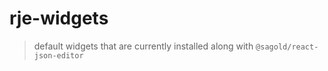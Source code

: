 
<Meta title="packages/rje-widgets/Overview" />

# rje-widgets

> default widgets that are currently installed along with `@sagold/react-json-editor`
